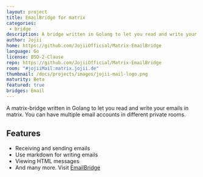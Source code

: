 ```yaml
---
layout: project
title: EmailBridge for matrix
categories:
 - bridge
description: A bridge written in Golang to let you read and write your emails in matrix.
author: Jojii
home: https://github.com/JojiiOfficial/Matrix-EmailBridge
language: Go
license: BSD-2-Clause
repo: https://github.com/JojiiOfficial/Matrix-EmailBridge
room: "#jojiiMail:matrix.jojii.de"
thumbnail: /docs/projects/images/jojii-mail-logo.png
maturity: Beta
featured: true
bridges: Email
---
```


A matrix-bridge written in Golang to let you read and write your emails in matrix. You can have multiple email accounts in different private rooms.

## Features

- Receiving and sending emails
- Use markdown for writing emails
- Viewing HTML messages
- And many more. Visit [EmailBridge](https://github.com/JojiiOfficial/Matrix-EmailBridge)
